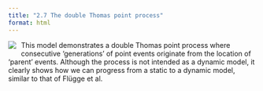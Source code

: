 ```yaml
---
title: "2.7 The double Thomas point process"
format: html
---
```


[![](2.7-double-cluster.png)](2.7-doubleCluster.nlogo){style="float:left; margin-right:10px; margin-bottom:5px;"} This model demonstrates a double Thomas point process where consecutive ‘generations’ of point events originate from the location of ‘parent’ events. Although the process is not intended as a dynamic model, it clearly shows how we can progress from a static to a dynamic model, similar to that of Flügge et al.
